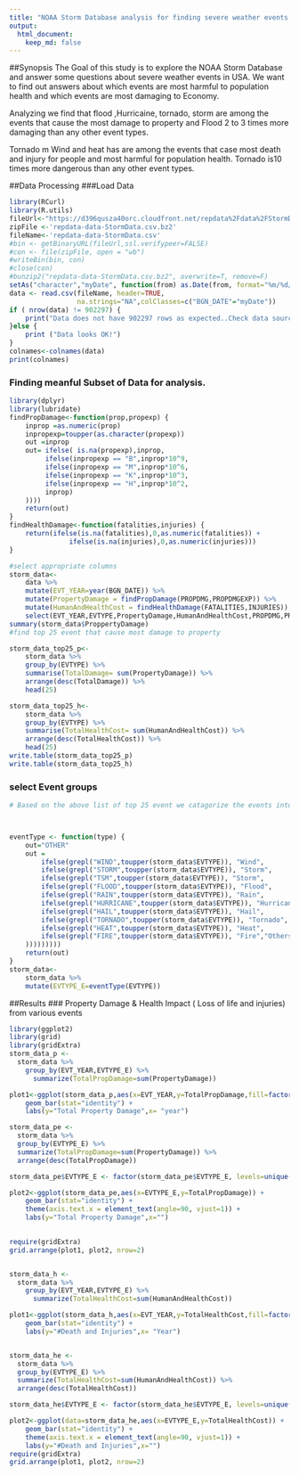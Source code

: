 ```yaml
---
title: "NOAA Storm Database analysis for finding severe weather events. "
output:
  html_document:
    keep_md: false
---
```

##Synopsis
The Goal of this study is to explore the NOAA Storm Database and answer some questions about severe weather events in USA. We want to find out  answers about which events  are most harmful to population health and which events are most damaging to Economy.

Analyzing we find that flood ,Hurricaine, tornado, storm are among the events that cause the most damage to property and Flood 2 to 3 times more damaging than any other event types.

Tornado m Wind and heat has are among the  events that case most death and injury for people and most harmful for population health. Tornado is10 times more dangerous than any other event types.

##Data Processing
###Load Data
```r
library(RCurl)
library(R.utils)
fileUrl<-"https://d396qusza40orc.cloudfront.net/repdata%2Fdata%2FStormData.csv.bz2"
zipFile <-'repdata-data-StormData.csv.bz2'
fileName<-'repdata-data-StormData.csv'
#bin <- getBinaryURL(fileUrl,ssl.verifypeer=FALSE)
#con <- file(zipFile, open = "wb")
#writeBin(bin, con)
#close(con)
#bunzip2("repdata-data-StormData.csv.bz2", overwrite=T, remove=F)
setAs("character","myDate", function(from) as.Date(from, format="%m/%d/%Y"))  
data <- read.csv(fileName, header=TRUE,
                 na.strings="NA",colClasses=c("BGN_DATE"="myDate")) 
if ( nrow(data) != 902297) {
    print("Data does not have 902297 rows as expected..Check data source!")
}else {
    print ("Data looks OK!")
}
colnames<-colnames(data)
print(colnames)
```
### Finding  meanful Subset of Data for analysis.
```r
library(dplyr)
library(lubridate)
findPropDamage<-function(prop,propexp) {
    inprop =as.numeric(prop)
    inpropexp=toupper(as.character(propexp))
    out =inprop
    out= ifelse( is.na(propexp),inprop,
         ifelse(inpropexp == "B",inprop*10^9,
         ifelse(inpropexp == "M",inprop*10^6,
         ifelse(inpropexp == "K",inprop*10^3,
         ifelse(inpropexp == "H",inprop*10^2,
         inprop)                  
    ))))
    return(out)
}
findHealthDamage<-function(fatalities,injuries) {
    return(ifelse(is.na(fatalities),0,as.numeric(fatalities)) +
               ifelse(is.na(injuries),0,as.numeric(injuries)))
}

#select appropriate columns
storm_data<-
    data %>%
    mutate(EVT_YEAR=year(BGN_DATE)) %>%
    mutate(PropertyDamage = findPropDamage(PROPDMG,PROPDMGEXP)) %>%
    mutate(HumanAndHealthCost = findHealthDamage(FATALITIES,INJURIES)) %>%
    select(EVT_YEAR,EVTYPE,PropertyDamage,HumanAndHealthCost,PROPDMG,PROPDMGEXP,FATALITIES,INJURIES)
summary(storm_data$ProppertyDamage)
#find top 25 event that cause most damage to property

storm_data_top25_p<-
    storm_data %>%
    group_by(EVTYPE) %>%
    summarise(TotalDamage= sum(PropertyDamage)) %>%
    arrange(desc(TotalDamage)) %>%
    head(25)

storm_data_top25_h<-
    storm_data %>%
    group_by(EVTYPE) %>%
    summarise(TotalHealthCost= sum(HumanAndHealthCost)) %>%
    arrange(desc(TotalHealthCost)) %>%
    head(25)
write.table(storm_data_top25_p)
write.table(storm_data_top25_h)
```
### select Event groups
```r
# Based on the above list of top 25 event we catagorize the events into groups that are similar and show up in the top 25 list



eventType <- function(type) {
    out="OTHER"
    out =
        ifelse(grepl("WIND",toupper(storm_data$EVTYPE)), "Wind",
        ifelse(grepl("STORM",toupper(storm_data$EVTYPE)), "Storm",
        ifelse(grepl("TSM",toupper(storm_data$EVTYPE)), "Storm",
        ifelse(grepl("FLOOD",toupper(storm_data$EVTYPE)), "Flood",
        ifelse(grepl("RAIN",toupper(storm_data$EVTYPE)), "Rain",
        ifelse(grepl("HURRICANE",toupper(storm_data$EVTYPE)), "Hurricane",
        ifelse(grepl("HAIL",toupper(storm_data$EVTYPE)), "Hail",
        ifelse(grepl("TORNADO",toupper(storm_data$EVTYPE)), "Tornado",
        ifelse(grepl("HEAT",toupper(storm_data$EVTYPE)), "Heat",
        ifelse(grepl("FIRE",toupper(storm_data$EVTYPE)), "Fire","Others")
    )))))))))
    return(out)
}
storm_data<-
    storm_data %>%
    mutate(EVTYPE_E=eventType(EVTYPE))
```
##Results
### Property Damage & Health Impact ( Loss of life and injuries) from various events 
```r
library(ggplot2)
library(grid)
library(gridExtra)
storm_data_p <-
  storm_data %>%
    group_by(EVT_YEAR,EVTYPE_E) %>%
      summarize(TotalPropDamage=sum(PropertyDamage))

plot1<-ggplot(storm_data_p,aes(x=EVT_YEAR,y=TotalPropDamage,fill=factor(EVTYPE_E))) +
    geom_bar(stat="identity") + 
    labs(y="Total Property Damage",x= "year")

storm_data_pe <-
  storm_data %>%
  group_by(EVTYPE_E) %>%
  summarize(TotalPropDamage=sum(PropertyDamage)) %>%
  arrange(desc(TotalPropDamage)) 

storm_data_pe$EVTYPE_E <- factor(storm_data_pe$EVTYPE_E, levels=unique(as.character(storm_data_pe$EVTYPE_E)) )

plot2<-ggplot(storm_data_pe,aes(x=EVTYPE_E,y=TotalPropDamage)) +
    geom_bar(stat="identity") + 
    theme(axis.text.x = element_text(angle=90, vjust=1)) +
    labs(y="Total Property Damage",x="")
    

require(gridExtra)
grid.arrange(plot1, plot2, nrow=2)


storm_data_h <-
  storm_data %>%
    group_by(EVT_YEAR,EVTYPE_E) %>%
      summarize(TotalHealthCost=sum(HumanAndHealthCost))

plot1<-ggplot(storm_data_h,aes(x=EVT_YEAR,y=TotalHealthCost,fill=factor(EVTYPE_E))) +
    geom_bar(stat="identity") + 
    labs(y="#Death and Injuries",x= "Year")


storm_data_he <-
  storm_data %>%
  group_by(EVTYPE_E) %>%
  summarize(TotalHealthCost=sum(HumanAndHealthCost)) %>%
  arrange(desc(TotalHealthCost)) 

storm_data_he$EVTYPE_E <- factor(storm_data_he$EVTYPE_E, levels=unique(as.character(storm_data_he$EVTYPE_E)) )

plot2<-ggplot(data=storm_data_he,aes(x=EVTYPE_E,y=TotalHealthCost)) +
    geom_bar(stat="identity") + 
    theme(axis.text.x = element_text(angle=90, vjust=1)) +
    labs(y="#Death and Injuries",x="")
require(gridExtra)
grid.arrange(plot1, plot2, nrow=2)

```
